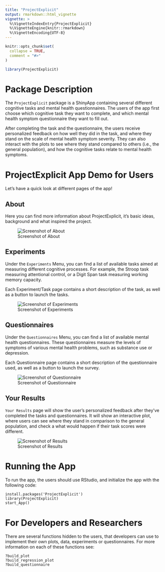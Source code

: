 ```yaml
---
title: "ProjectExplicit"
output: rmarkdown::html_vignette
vignette: >
  %\VignetteIndexEntry{ProjectExplicit}
  %\VignetteEngine{knitr::rmarkdown}
  %\VignetteEncoding{UTF-8}
---
```


```r
knitr::opts_chunk$set(
  collapse = TRUE,
  comment = "#>"
)
```

```r
library(ProjectExplicit)
```

# Package Description
The `ProjectExplicit` package is a ShinyApp containing several different cognitive tasks and mental health questionnaires. The users of the app first choose which cognitive task they want to complete, and which mental health symptom questionnaire they want to fill out.

After completing the task and the questionnaire, the users receive personalized feedback on how well they did in the task, and where they stand on the scale of mental health symptom severity. They can also interact with the plots to see where they stand compared to others (i.e., the general population), and how the cognitive tasks relate to mental health symptoms.

# ProjectExplicit App Demo for Users
Let's have a quick look at different pages of the app!


## About
Here you can find more information about ProjectExplicit, it's basic ideas, background and what inspired the project.

![Screenshot of About](about.png)

## Experiments
Under the `Experiments` Menu, you can find a list of available tasks aimed at measuring different cognitive processes. For example, the Stroop task measuring attentional control, or a Digit Span task measuring working memory capacity. 

Each Experiment/Task page contains a short description of the task, as well as a button to launch the tasks.

![Screenshot of Experiments](experiments.png)

## Questionnaires
Under the `Questionnaires` Menu, you can find a list of available mental health questionnaires. These questionnaires measure the levels of symptoms of various mental health problems, such as substance use or depression. 

Each Questionnaire page contains a short description of the questionnaire used, as well as a button to launch the survey.

![Screenshot of Questionnaire](quest.png)

## Your Results
`Your Results` page will show the user's personalized feedback after they've completed the tasks and questionnaires. It will show an interactive plot, where users can see where they stand in comparison to the general population, and check a what would happen if their task scores were different.

![Screenshot of Results](results.png)

# Running the App
To run the app, the users should use RStudio, and initialize the app with the following code:

```
install.packages('ProjectExplicit')
library(ProjectExplicit)
start_App()
```
# For Developers and Researchers

There are several functions hidden to the users, that developers can use to implement their own plots, data, experiments or questionnaires. For more information on each of these functions see:

```
?build_plot
?build_regression_plot
?build_questionnaire
```
